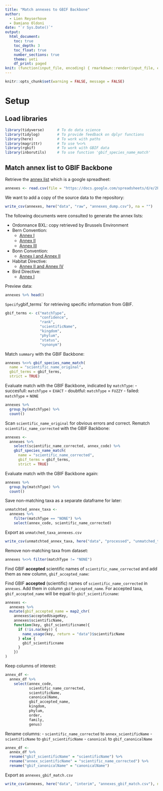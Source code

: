 ```yaml
---
title: "Match annexes to GBIF Backbone"
author:
  - Lien Reyserhove
  - Damiano Oldoni
date: "`r Sys.Date()`"
output:
  html_document:
    toc: true
    toc_depth: 3
    toc_float: true
    number_sections: true
    theme: yeti
    df_print: paged
knit: (function(input_file, encoding) { rmarkdown::render(input_file, encoding = encoding, output_file = paste0("../docs/",sub(".Rmd", ".html", basename(input_file))))})
---
```


```r
knitr::opts_chunk$set(warning = FALSE, message = FALSE)
```

# Setup

## Load libraries

```r
library(tidyverse)      # To do data science
library(tidylog)        # To provide feedback on dplyr functions
library(here)           # To work with paths
library(magrittr)       # To use %<>%
library(rgbif)          # To work with GBIF data
library(inborutils)     # To use function 'gbif_species_name_match'
```

## Match annex list to GBIF Backbone

Retrieve the [annex list](https://docs.google.com/spreadsheets/d/1Od5YYgMsTHvIFkrdeyWxkiARCya2yHKkAJrNM0-dnnw/edit#gid=486013476) which is a google spreadheet:

```r
annexes <- read.csv(file = "https://docs.google.com/spreadsheets/d/e/2PACX-1vThGvIdFkyd_jnTr9ej_dvfIisK18dUdjNXlPU9Y-J7XStKNT95AD4WSVjA553GKEjvrqF-227VU8e2/pub?gid=486013476&single=true&output=csv")
```

We want to add a copy of the source data to the repository:

```r
write_csv(annexes, here("data", "raw", "annexes_dump.csv"), na = "")
```

The following documents were consulted to generate the annex lists:

- Ordonnance BXL: copy retrieved by Brussels Environment
- Bern Convention: 
  - [Annex I](https://rm.coe.int/CoERMPublicCommonSearchServices/DisplayDCTMContent?documentId=0900001680304354)
  - [Annex II](https://rm.coe.int/168078e2ff)
  - [Annex III](https://rm.coe.int/CoERMPublicCommonSearchServices/DisplayDCTMContent?documentId=0900001680304356)
- Bonn Convention:
  - [Annex I and Annex II](https://www.cms.int/sites/default/files/basic_page_documents/cms_cop12_appendices_e_0.pdf)
- Habitat Directive:
  - [Annex II and Annex IV](https://eur-lex.europa.eu/legal-content/EN/TXT/?uri=CELEX:01992L0043-20130701)
- Bird Directive:
  - [Annex I](https://eur-lex.europa.eu/legal-content/EN/TXT/?uri=CELEX:32009L0147)

Preview data: 

```r
annexes %>% head()
```
`
Specify `gbif_terms` for retrieving specific information from GBIF. 

```r
gbif_terms <- c("matchType",
                "confidence", 
                "rank", 
                "scientificName",
                "kingdom",
                "phylum",
                "status",
                "synonym")
```

Match `summary` with the GBIF Backbone:

```r
annexes %<>% gbif_species_name_match(
  name = "scientific_name_original",
  gbif_terms = gbif_terms,
  strict = TRUE)
```

Evaluate match with the GBIF Backbone, indicated by `matchType`:
- succesfull: `matchType` = `EXACT`
- doubtful: `matchType` = `FUZZY`
- failed:  `matchType` = `NONE`

```r
annexes %>% 
  group_by(matchType) %>% 
  count()
```

Scan `scientific_name_original` for obvious errors and correct. Rematch `scientific_name_corrected` with the GBIF Backbone:

```r
annexes <-
  annexes %>% 
    select(scientific_name_corrected, annex_code) %>% 
    gbif_species_name_match(
      name = "scientific_name_corrected",
      gbif_terms = gbif_terms,
      strict = TRUE)
```

Evaluate match with the GBIF Backbone again:

```r
annexes %>% 
  group_by(matchType) %>% 
  count()
```

Save non-matching taxa as a separate dataframe for later:

```r
unmatchted_annex_taxa <- 
  annexes %>% 
    filter(matchType == "NONE") %>% 
    select(annex_code, scientific_name_corrected)
```

Export as `unmatched_taxa_annexes.csv`

```r
write_csv(unmatchted_annex_taxa, here("data", "processed", "unmatched_taxa_annexes.csv"), na = "")
```

Remove non-matching taxa from dataset:

```r
annexes %<>% filter(matchType != "NONE") 
```

Find GBIF **accepted** scientific names of `scientific_name_corrected` and add them as new column, `gbif_accepted_name`:

Find GBIF **accepted** (scientific) names of `scientific_name_corrected` in `annexes`. Add them in column `gbif_accepted_name`. For accepted taxa, `gbif_accepted_name` will be equal to `gbif_scientificname`:

```r
annexes <- 
  annexes %>%
  mutate(gbif_accepted_name = map2_chr(
    annexes$acceptedUsageKey,
    annexes$scientificName,
    function(key, gbif_scientificname){
      if (!is.na(key)) {
        name_usage(key, return = "data")$scientificName
      } else {
        gbif_scientificname
      }
    })
)
```

Keep columns of interest:

```r
annex_df <- 
  annex_df %>%
    select(annex_code,
           scientific_name_corrected, 
           scientificName, 
           canonicalName, 
           gbif_accepted_name,
           kingdom, 
           phylum, 
           order, 
           family, 
           genus)
```

Rename columns:
- `scientific_name_corrected` to `annex_scientificName`
- `scientificName` to `gbif_scientificName`
- `canonical` to `gbif_canonicalName`

```r
annex_df <- 
  annex_df %>%  
  rename("gbif_scientificName" = "scientificName") %>% 
  rename("annex_scientificName" = "scientific_name_corrected") %>%
  rename("gbif_canonicalName" = "canonicalName")
```



Export as `annexes_gbif_match.csv`

```r
write_csv(annexes, here("data", "interim", "annexes_gbif_match.csv"), na = "")
```
